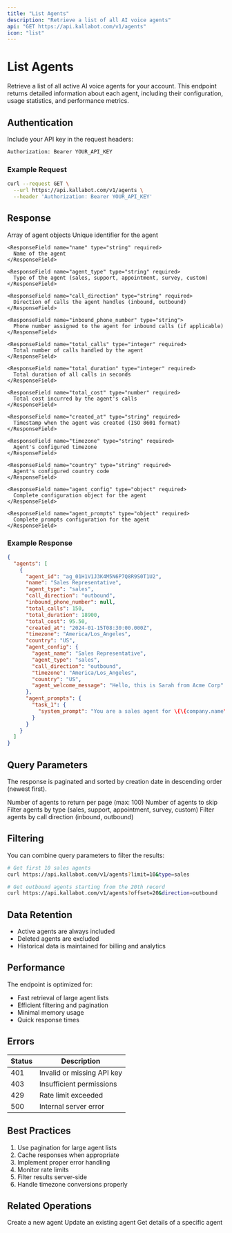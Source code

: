 ```yaml
---
title: "List Agents"
description: "Retrieve a list of all AI voice agents"
api: "GET https://api.kallabot.com/v1/agents"
icon: "list"
---
```


# List Agents

Retrieve a list of all active AI voice agents for your account. This endpoint returns detailed information about each agent, including their configuration, usage statistics, and performance metrics.

## Authentication

Include your API key in the request headers:

```bash
Authorization: Bearer YOUR_API_KEY
```

### Example Request

```bash
curl --request GET \
  --url https://api.kallabot.com/v1/agents \
  --header 'Authorization: Bearer YOUR_API_KEY'
```

## Response

<ResponseField name="agents" type="array" required>
  Array of agent objects

  <Expandable title="Agent properties">
    <ResponseField name="agent_id" type="string" required>
      Unique identifier for the agent
    </ResponseField>

    <ResponseField name="name" type="string" required>
      Name of the agent
    </ResponseField>

    <ResponseField name="agent_type" type="string" required>
      Type of the agent (sales, support, appointment, survey, custom)
    </ResponseField>

    <ResponseField name="call_direction" type="string" required>
      Direction of calls the agent handles (inbound, outbound)
    </ResponseField>

    <ResponseField name="inbound_phone_number" type="string">
      Phone number assigned to the agent for inbound calls (if applicable)
    </ResponseField>

    <ResponseField name="total_calls" type="integer" required>
      Total number of calls handled by the agent
    </ResponseField>

    <ResponseField name="total_duration" type="integer" required>
      Total duration of all calls in seconds
    </ResponseField>

    <ResponseField name="total_cost" type="number" required>
      Total cost incurred by the agent's calls
    </ResponseField>

    <ResponseField name="created_at" type="string" required>
      Timestamp when the agent was created (ISO 8601 format)
    </ResponseField>

    <ResponseField name="timezone" type="string" required>
      Agent's configured timezone
    </ResponseField>

    <ResponseField name="country" type="string" required>
      Agent's configured country code
    </ResponseField>

    <ResponseField name="agent_config" type="object" required>
      Complete configuration object for the agent
    </ResponseField>

    <ResponseField name="agent_prompts" type="object" required>
      Complete prompts configuration for the agent
    </ResponseField>
  </Expandable>
</ResponseField>

### Example Response

```json
{
  "agents": [
    {
      "agent_id": "ag_01H1V1J3K4M5N6P7Q8R9S0T1U2",
      "name": "Sales Representative",
      "agent_type": "sales",
      "call_direction": "outbound",
      "inbound_phone_number": null,
      "total_calls": 150,
      "total_duration": 18900,
      "total_cost": 95.50,
      "created_at": "2024-01-15T08:30:00.000Z",
      "timezone": "America/Los_Angeles",
      "country": "US",
      "agent_config": {
        "agent_name": "Sales Representative",
        "agent_type": "sales",
        "call_direction": "outbound",
        "timezone": "America/Los_Angeles",
        "country": "US",
        "agent_welcome_message": "Hello, this is Sarah from Acme Corp"
      },
      "agent_prompts": {
        "task_1": {
          "system_prompt": "You are a sales agent for \{\{company.name\}\}"
        }
      }
    }
  ]
}
```

## Query Parameters

The response is paginated and sorted by creation date in descending order (newest first).

<ParamField query="limit" type="integer" default="20">
  Number of agents to return per page (max: 100)
</ParamField>

<ParamField query="offset" type="integer" default="0">
  Number of agents to skip
</ParamField>

<ParamField query="type" type="string">
  Filter agents by type (sales, support, appointment, survey, custom)
</ParamField>

<ParamField query="direction" type="string">
  Filter agents by call direction (inbound, outbound)
</ParamField>

## Filtering

You can combine query parameters to filter the results:

```bash
# Get first 10 sales agents
curl https://api.kallabot.com/v1/agents?limit=10&type=sales

# Get outbound agents starting from the 20th record
curl https://api.kallabot.com/v1/agents?offset=20&direction=outbound
```

## Data Retention

- Active agents are always included
- Deleted agents are excluded
- Historical data is maintained for billing and analytics

## Performance

The endpoint is optimized for:
- Fast retrieval of large agent lists
- Efficient filtering and pagination
- Minimal memory usage
- Quick response times

## Errors

| Status | Description |
|--------|-------------|
| 401    | Invalid or missing API key |
| 403    | Insufficient permissions |
| 429    | Rate limit exceeded |
| 500    | Internal server error |

## Best Practices

1. Use pagination for large agent lists
2. Cache responses when appropriate
3. Implement proper error handling
4. Monitor rate limits
5. Filter results server-side
6. Handle timezone conversions properly

## Related Operations

<Card title="Create Agent" icon="plus" href="/api-reference/agents/create">
  Create a new agent
</Card>

<Card title="Update Agent" icon="pen" href="/api-reference/agents/update">
  Update an existing agent
</Card>

<Card title="Get Agent" icon="circle-info" href="/api-reference/agents/get">
  Get details of a specific agent
</Card>
